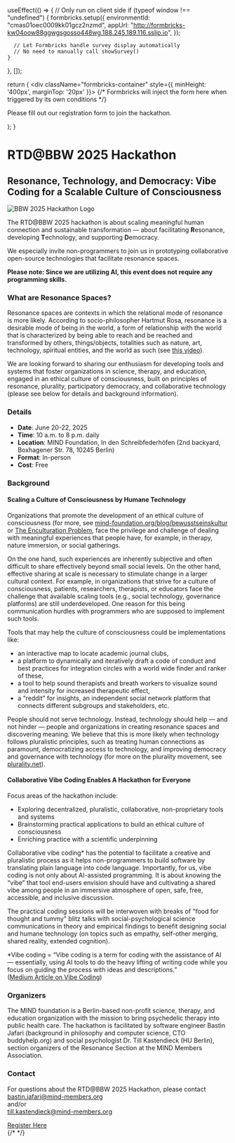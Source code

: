 
  useEffect(() => {
    // Only run on client side
    if (typeof window !== "undefined") {
      formbricks.setup({
        environmentId: "cmas01oec0009kk01gcz2nzmd",
        appUrl: "http://formbricks-kw04oow88ggwgsgosso448wg.188.245.189.116.sslip.io",
      });
      
      // Let Formbricks handle survey display automatically
      // No need to manually call showSurvey()
    }
  }, []);

  return (
    <div className="formbricks-container" style={{ minHeight: '400px', marginTop: '20px' }}>
      {/* Formbricks will inject the form here when triggered by its own conditions */}
      <p>Please fill out our registration form to join the hackathon.</p>
    </div>
  );
}

# RTD@BBW 2025 Hackathon

## Resonance, Technology, and Democracy: Vibe Coding for a Scalable Culture of Consciousness

<div style={{display: 'flex', justifyContent: 'center', margin: '2rem 0'}}>
  <Image 
    src="/images/bbw-2025-logo-transp-cent.png" 
    alt="BBW 2025 Hackathon Logo" 
    width={500} 
    height={500} 
    style={{maxWidth: '100%', height: 'auto'}}
  />
</div>

The RTD@BBW 2025 hackathon is about scaling meaningful human connection and sustainable transformation — about facilitating **R**esonance, developing **T**echnology, and supporting **D**emocracy.

We especially invite non-programmers to join us in prototyping collaborative open-source technologies that facilitate resonance spaces.

**Please note: Since we are utilizing AI, this event does not require any programming skills.**

### What are Resonance Spaces?

Resonance spaces are contexts in which the relational mode of resonance is more likely. According to socio-philosopher Hartmut Rosa, resonance is a desirable mode of being in the world, a form of relationship with the world that is characterized by being able to reach and be reached and transformed by others, things/objects, totalities such as nature, art, technology, spiritual entities, and the world as such (see [this video](https://www.youtube.com/watch?v=HuXsoK7y1FQ)).

We are looking forward to sharing our enthusiasm for developing tools and systems that foster organizations in science, therapy, and education, engaged in an ethical culture of consciousness, built on principles of resonance, plurality, participatory democracy, and collaborative technology (please see below for details and background information).

### Details

- **Date**: June 20-22, 2025
- **Time**: 10 a.m. to 8 p.m. daily
- **Location**: MIND Foundation, In den Schreibfederhöfen (2nd backyard, Boxhagener Str. 78, 10245 Berlin)
- **Format**: In-person
- **Cost**: Free

### Background

#### Scaling a Culture of Consciousness by Humane Technology

Organizations that promote the development of an ethical culture of consciousness (for more, see [mind-foundation.org/blog/bewusstseinskultur](https://www.mind-foundation.org/blog/bewusstseinskultur) or [The Enculturation Problem](https://academic.oup.com/book/58175/chapter-abstract/480356539), face the privilege and challenge of dealing with meaningful experiences that people have, for example, in therapy, nature immersion, or social gatherings.

On the one hand, such experiences are inherently subjective and often difficult to share effectively beyond small social levels. On the other hand, effective sharing at scale is necessary to stimulate change in a larger cultural context. For example, in organizations that strive for a culture of consciousness, patients, researchers, therapists, or educators face the challenge that available scaling tools (e.g., social technology, governance platforms) are still underdeveloped. One reason for this being communication hurdles with programmers who are supposed to implement such tools.

Tools that may help the culture of consciousness could be implementations like:

- an interactive map to locate academic journal clubs,  
- a platform to dynamically and iteratively draft a code of conduct and best practices for integration circles with a world wide finder and ranker of these, 
- a tool to help sound therapists and breath workers to visualize sound and intensity for increased therapeutic effect,  
- a “reddit” for insights, an independent social network platform that connects different subgroups and stakeholders, etc.

People should not serve technology. Instead, technology should help — and not hinder — people and organizations in creating resonance spaces and discovering meaning. We believe that this is more likely when technology follows pluralistic principles, such as treating human connections as paramount, democratizing access to technology, and improving democracy and governance with technology (for more on the plurality movement, see [plurality.net](http://plurality.net)).

#### Collaborative Vibe Coding Enables A Hackathon for Everyone

Focus areas of the hackathon include:  

- Exploring decentralized, pluralistic, collaborative, non-proprietary tools and systems   
- Brainstorming practical applications to build an ethical culture of consciousness   
- Enriching practice with a scientific underpinning

Collaborative vibe coding\* has the potential to facilitate a creative and pluralistic process as it helps non-programmers to build software by translating plain language into code language. Importantly, for us, vibe coding is not only about AI-assisted programming. It is about knowing the “vibe” that tool end-users envision should have and cultivating a shared vibe among people in an immersive atmosphere of open, safe, free, accessible, and inclusive discussion.

The practical coding sessions will be interwoven with breaks of "food for thought and tummy" blitz talks with social-psychological science communications in theory and empirical findings to benefit designing social and humane technology (on topics such as empathy, self-other merging, shared reality, extended cognition).

\*Vibe coding \= “Vibe coding is a term for coding with the assistance of AI — essentially, using AI tools to do the heavy lifting of writing code while you focus on guiding the process with ideas and descriptions.”  
([Medium Article on Vibe Coding](https://medium.com/@niall.mcnulty/vibe-coding-b79a6d3f0caa))

### Organizers

The MIND foundation is a Berlin-based non-profit science, therapy, and education organization with the mission to bring psychedelic therapy into public health care. The hackathon is facilitated by software engineer Bastin Jafari (background in philosophy and computer science, CTO buddyhelp.org) and social psychologist Dr. Till Kastendieck (HU Berlin), section organizers of the Resonance Section at the MIND Members Association.

### Contact

For questions about the RTD@BBW 2025 Hackathon, please contact  
[bastin.jafari@mind-members.org](mailto:bastin.jafari@mind-members.org)  
and/or  
[till.kastendieck@mind-members.org](mailto:till.kastendieck@mind-members.org)


<div style={{ display: 'flex', justifyContent: 'center', margin: '2rem 0' }}>
  <a href="https://register.socialresonance.org/s/cmas0zmm1000xkk0157evijh7" style={{ padding: '12px 24px', background: '#0066cc', color: 'white', borderRadius: '4px', textDecoration: 'none', fontWeight: 'bold', fontSize: '1.2rem' }}>Register Here</a>
</div>
{/* <FormbricksForm /> */}
